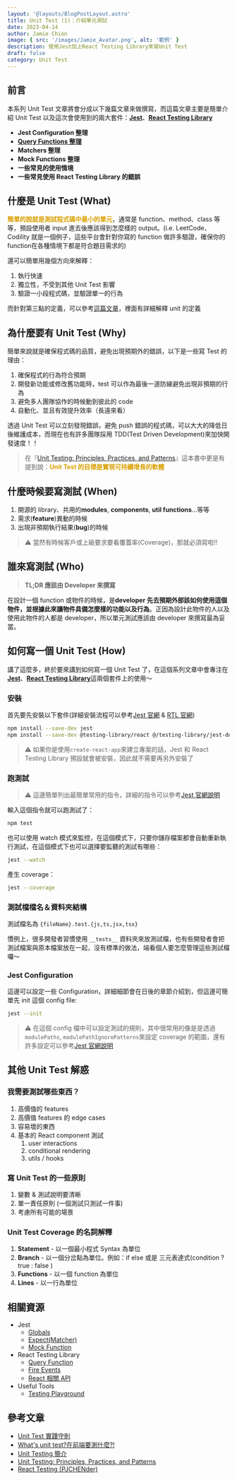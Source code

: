 ```yaml
---
layout: '@layouts/BlogPostLayout.astro'
title: Unit Test (1)：介紹單元測試
date: 2023-04-14
author: Jamie Chien
image: { src: '/images/Jamie_Avatar.png', alt: '範例' }
description: 使用Jest加上React Testing Library來寫Unit Test
draft: false
category: Unit Test
---
```



## 前言

本系列 Unit Test 文章將會分成以下幾篇文章來做撰寫，而這篇文章主要是簡單介紹 Unit Test 以及這次會使用到的兩大套件：[**Jest**](https://jestjs.io/)、[**React Testing Library**](https://testing-library.com/docs/react-testing-library/intro/)

- **Jest Configuration 整理**
- [**Query Functions 整理**](./UnitTest_QueryFunctions)
- **Matchers 整理**
- **Mock Functions 整理**
- **一些常見的使用情境**
- **一些常見使用 React Testing Library 的錯誤**

## 什麼是 Unit Test (What)

<strong style="color:#DAA001">簡單的說就是測試程式碼中最小的單元</strong>，通常是
function、method、class 等等，預設使用者 input 進去後應該得到怎麼樣的 output。(i.e.
LeetCode、Codility 就是一個例子，這些平台會針對你寫的 function 做許多驗證，確保你的
function在各種情境下都是符合題目需求的)

還可以簡單用幾個方向來解釋：

1. 執行快速
2. 獨立性，不受到其他 Unit Test 影響
3. 驗證一小段程式碼，並驗證單一的行為

而針對第三點的定義，可以參考[這篇文章](https://yu-jack.github.io/2020/09/14/unit-test-best-practice-part-1/)，裡面有詳細解釋 unit 的定義

## 為什麼要有 Unit Test (Why)

簡單來說就是確保程式碼的品質，避免出現預期外的錯誤，以下是一些寫 Test 的理由：

1. 確保程式的行為符合預期
2. 開發新功能或修改舊功能時，test 可以作為最後一道防線避免出現非預期的行為
3. 避免多人團隊協作的時候動到彼此的 code
4. 自動化、並且有效提升效率（長遠來看）

透過 Unit Test 可以立刻發現錯誤，避免 push 錯誤的程式碼，可以大大的降低日後維護成本，而現在也有許多團隊採用 TDD(Test Driven Development)來加快開發速度！！

> 在『[Unit Testing: Principles, Practices, and Patterns](<https://sd.blackball.lv/library/unit_testing_(2020).pdf>)』這本書中更是有提到說：<strong style="color:#DAA001">Unit Test 的目標是實現可持續增長的軟體</strong>

## 什麼時候要寫測試 (When)

1. 開源的 library、共用的**modules**, **components**, **util functions**...等等
2. 需求(**feature**)異動的時候
3. 出現非預期執行結果(**bug**)的時候

> ⚠️ 當然有時候客戶或上級要求要看覆蓋率(Coverage)，那就必須寫啦!!

## 誰來寫測試 (Who)

> **TL;DR 應該由 Developer 來撰寫**

在設計一個 function 或物件的時候，是**developer 先去預期外部該如何使用這個物件，並根據此來讓物件具備怎麼樣的功能以及行為**。正因為設計此物件的人以及使用此物件的人都是 developer，所以單元測試應該由 developer 來撰寫最為妥當。

## 如何寫一個 Unit Test (How)

講了這麼多，終於要來講到如何寫一個 Unit Test 了，在這個系列文章中會專注在[**Jest**](https://jestjs.io/)、[**React Testing Library**](https://testing-library.com/docs/react-testing-library/intro/)這兩個套件上的使用～

### 安裝

首先要先安裝以下套件(詳細安裝流程可以參考[Jest 官網](https://jestjs.io/docs/getting-started) & [RTL 官網](https://testing-library.com/docs/react-testing-library/intro/))

```bash
npm install --save-dev jest
npm install --save-dev @testing-library/react @/testing-library/jest-dom
```

> ⚠️ 如果你是使用`create-react-app`來建立專案的話，Jest 和 React Testing Library 預設就會被安裝，因此就不需要再另外安裝了

### 跑測試

> ⚠️ 這邊簡單列出最簡單常用的指令，詳細的指令可以參考[Jest 官網說明](https://jestjs.io/docs/cli)

輸入這個指令就可以跑測試了：

```bash
npm test
```

也可以使用 watch 模式來監控，在這個模式下，只要你儲存檔案都會自動重新執行測試，在這個模式下也可以選擇要監聽的測試有哪些：

```bash
jest --watch
```

產生 coverage：

```bash
jest --coverage
```

### 測試檔檔名＆資料夾結構

測試檔名為 `{fileName}.test.{js,ts,jsx,tsx}`

慣例上，很多開發者習慣使用 `__tests__` 資料夾來放測試檔，也有些開發者會把測試檔案與原本檔案放在一起，沒有標準的做法，端看個人要怎麼管理這些測試檔囉～

### Jest Configuration

這邊可以設定一些 Configuration，詳細細節會在日後的章節介紹到，但這邊可簡單先 init 這個 config file:

```bash
jest --init
```

> ⚠️ 在這個 config 檔中可以設定測試的規則，其中很常用的像是是透過 `modulePaths`, `modulePathIgnorePatterns`來設定 coverage 的範圍，還有許多設定可以參考[Jest 官網說明](https://jestjs.io/docs/configuration)

## 其他 Unit Test 解惑

### 我需要測試哪些東西？

1. 高價值的 features
2. 高價值 features 的 edge cases
3. 容易壞的東西
4. 基本的 React component 測試
   1. user interactions
   2. conditional rendering
   3. utils / hooks

### 寫 Unit Test 的一些原則

1. 變數 & 測試說明要清晰
2. 單一責任原則 (一個測試只測試一件事)
3. 考慮所有可能的場景

### Unit Test Coverage 的名詞解釋

1. **Statement** - 以一個最小程式 Syntax 為單位
2. **Branch** - 以一個分岔點為單位。例如：if else 或是 三元表達式(condition ? true : false )
3. **Functions** - 以一個 function 為單位
4. **Lines** - 以一行為單位

## 相關資源

- Jest
  - [Globals](https://jestjs.io/docs/api)
  - [Expect(Matcher)](https://jestjs.io/docs/expect)
  - [Mock Function](https://jestjs.io/docs/mock-function-api)
- React Testing Library
  - [Query Function](https://testing-library.com/docs/queries/about)
  - [Fire Events](https://testing-library.com/docs/dom-testing-library/api-events)
  - [React 相關 API](https://testing-library.com/docs/react-testing-library/api)
- Useful Tools
  - [Testing Playground](https://testing-playground.com/)

## 參考文章

- [Unit Test 實踐守則](https://yu-jack.github.io/2020/09/14/unit-test-best-practice-part-1/)
- [What's unit test?在前端要測什麼?!](https://hsien-w-wei.medium.com/ut-whats-unit-test-%E5%9C%A8%E5%89%8D%E7%AB%AF%E6%98%AF%E8%A6%81%E6%B8%AC%E4%BB%80%E9%BA%BC-a11efc529204)
- [Unit Testing 簡介](https://ithelp.ithome.com.tw/articles/10102264)
- [Unit Testing: Principles, Practices, and Patterns](<https://sd.blackball.lv/library/unit_testing_(2020).pdf>)
- [React Testing (PJCHENder)](https://pjchender.dev/react/note-react-testing/)
